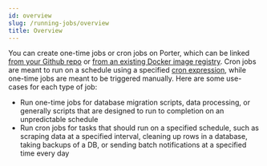 ```yaml
---
id: overview
slug: /running-jobs/overview
title: Overview
---
```


You can create one-time jobs or cron jobs on Porter, which can be linked [from your Github repo](https://docs.getporter.dev/docs/applications) or [from an existing Docker image registry](https://docs.getporter.dev/docs/deploying-from-docker-image-registry). Cron jobs are meant to run on a schedule using a specified [cron expression](https://en.wikipedia.org/wiki/Cron#CRON_expression), while one-time jobs are meant to be triggered manually. Here are some use-cases for each type of job:

- Run one-time jobs for database migration scripts, data processing, or generally scripts that are designed to run to completion on an unpredictable schedule
- Run cron jobs for tasks that should run on a specified schedule, such as scraping data at a specified interval, cleaning up rows in a database, taking backups of a DB, or sending batch notifications at a specified time every day
